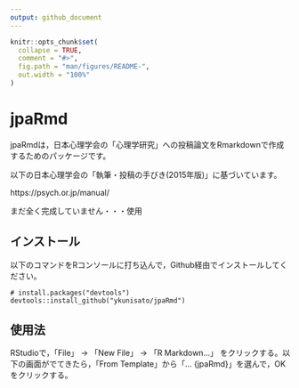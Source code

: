 ```yaml
---
output: github_document
---
```


<!-- README.md is generated from README.Rmd. Please edit that file -->

```r
knitr::opts_chunk$set(
  collapse = TRUE,
  comment = "#>",
  fig.path = "man/figures/README-",
  out.width = "100%"
)
```

# jpaRmd

<!-- badges: start -->
<!-- badges: end -->

jpaRmdは，日本心理学会の「心理学研究」への投稿論文をRmarkdownで作成するためのパッケージです。

以下の日本心理学会の「執筆・投稿の手びき(2015年版)」に基づいています。

https://psych.or.jp/manual/

まだ全く完成していません・・・使用


## インストール

以下のコマンドをRコンソールに打ち込んで，Github経由でインストールしてください。

``` 
# install.packages("devtools")
devtools::install_github("ykunisato/jpaRmd")
```
## 使用法

RStudioで，「File」 -> 「New File」 -> 「R Markdown...」 をクリックする。以下の画面がでてきたら，「From Template」から「... {jpaRmd}」を選んで，OKをクリックする。

